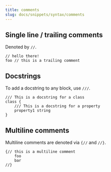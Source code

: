 ```yaml
---
title: comments
slug: docs/snippets/syntax/comments
---
```



## Single line / trailing comments

Denoted by `//`.

```baml
// hello there!
foo // this is a trailing comment
```

## Docstrings

To add a docstring to any block, use `///`.

```baml
/// This is a docstring for a class
class {
    /// This is a docstring for a property
    property1 string
}
```

## Multiline comments

Multiline comments are denoted via `{//` and `//}`.

```baml
{// this is a multiline comment
    foo
    bar
//}
```
 
